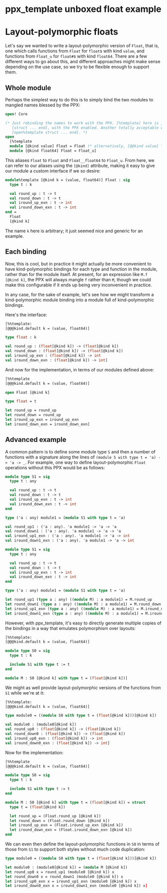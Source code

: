 # ppx_template unboxed float example

# Layout-polymorphic floats

Let's say we wanted to write a layout-polymorphic version of `Float`, that is, one which
calls functions from `Float` for `float`s with kind `value`, and functions from `Float_u`
for `float#`s with kind `float64`. There are a few different ways to go about this, and
different approaches might make sense depending on the use case, so we try to be flexible
enough to support them.

## Whole module

Perhaps the simplest way to do this is to simply bind the two modules to mangled names
blessed by the PPX:

<!-- $MDX file=../example/import.ml,part=rebind -->
```ocaml
open! Core

(* Just rebinding the names to work with the PPX. [%template] here is just shorthand for
   [struct ... end], with the PPX enabled. Another totally acceptable way to write this is
   [open%template struct ... end]. *)
open
  [%template
  module [@kind value] Float = Float (* alternatively, [@@kind value] *)
  module [@kind float64] Float = Float_u]
```

This aliases `Float` to `Float` and `Float__float64` to `Float_u`.
From here, we can refer to our aliases using the `[@kind]` attribute, making it easy to
give our module a custom interface if we so desire:

<!-- $MDX file=../example/import.ml,part=custom-intf -->
```ocaml
module%template [@kind k = (value, float64)] Float : sig
  type t : k

  val round_up : t -> t
  val round_down : t -> t
  val iround_up_exn : t -> int
  val iround_down_exn : t -> int
end =
  Float
  [@kind k]
```

The name `k` here is arbitrary; it just seemed nice and generic for an example.

## Each binding

Now, this is cool, but in practice it might actually be more convenient to have
kind-polymorphic bindings for each type and function in the module, rather than for the
module itself. At present, for an expression like `M.f [@kind k]`, the PPX will always
mangle `f` rather than `M`, though we could make this configurable if it ends up being
very inconvenient in practice.

In any case, for the sake of example, let's see how we might transform a
kind-polymorphic module binding into a module full of kind-polymorphic bindings.

Here's the interface:

<!-- $MDX file=../example/each_binding.mli,part=float -->
```ocaml
[%%template:
[@@@kind.default k = (value, float64)]

type float : k

val round_up : (float[@kind k]) -> (float[@kind k])
val round_down : (float[@kind k]) -> (float[@kind k])
val iround_up_exn : (float[@kind k]) -> int
val iround_down_exn : (float[@kind k]) -> int]
```

And now for the implementation, in terms of our modules defined above:

<!-- $MDX file=../example/each_binding.ml,part=float -->
```ocaml
[%%template
[@@@kind.default k = (value, float64)]

open Float [@kind k]

type float = t

let round_up = round_up
let round_down = round_up
let iround_up_exn = iround_up_exn
let iround_down_exn = iround_down_exn]
```

## Advanced example

A common pattern is to define some module type `S` and then a number of functions with
a signature along the lines of `(module S with type t = 'a) -> 'a -> _`. For example, one
way to define layout-polymorphic `Float` operations without this PPX would be as follows:

<!-- $MDX file=../example/separate_submodules.mli,part=arity1 -->
```ocaml
module type S1 = sig
  type t : any

  val round_up : t -> t
  val round_down : t -> t
  val iround_up_exn : t -> int
  val iround_down_exn : t -> int
end

type ('a : any) module1 = (module S1 with type t = 'a)

val round_up1 : ('a : any). 'a module1 -> 'a -> 'a
val round_down1 : ('a : any). 'a module1 -> 'a -> 'a
val iround_up1_exn : ('a : any). 'a module1 -> 'a -> int
val iround_down1_exn : ('a : any). 'a module1 -> 'a -> int
```

<!-- $MDX file=../example/separate_submodules.ml,part=arity1 -->
```ocaml
module type S1 = sig
  type t : any

  val round_up : t -> t
  val round_down : t -> t
  val iround_up_exn : t -> int
  val iround_down_exn : t -> int
end

type ('a : any) module1 = (module S1 with type t = 'a)

let round_up1 (type a : any) ((module M) : a module1) = M.round_up
let round_down1 (type a : any) ((module M) : a module1) = M.round_down
let iround_up1_exn (type a : any) ((module M) : a module1) = M.iround_up_exn
let iround_down1_exn (type a : any) ((module M) : a module1) = M.iround_down_exn
```

However, with ppx_template, it's easy to directly generate multiple copies of the bindings
in a way that emulates polymorphism over layouts:

<!-- $MDX file=../example/separate_submodules.mli,part=arity0 -->
```ocaml
[%%template:
[@@@kind.default k = (value, float64)]

module type S0 = sig
  type t : k

  include S1 with type t := t
end

module M : S0 [@kind k] with type t = (float[@kind k])]
```

We might as well provide layout-polymorphic versions of the functions from `S1` while
we're at it:

<!-- $MDX file=../example/separate_submodules.mli,part=arity0-of-arity1 -->
```ocaml
[%%template:
[@@@kind.default k = (value, float64)]

type module0 = ((module S0 with type t = (float[@kind k]))[@kind k])

val module0 : (module0[@kind k])
val round_up0 : (float[@kind k]) -> (float[@kind k])
val round_down0 : (float[@kind k]) -> (float[@kind k])
val iround_up0_exn : (float[@kind k]) -> int
val iround_down0_exn : (float[@kind k]) -> int]
```

Now for the implementation:

<!-- $MDX file=../example/separate_submodules.ml,part=arity0 -->
```ocaml
[%%template
[@@@kind.default k = (value, float64)]

module type S0 = sig
  type t : k

  include S1 with type t := t
end

module M : S0 [@kind k] with type t = (float[@kind k]) = struct
  type t = (float[@kind k])

  let round_up = (Float.round_up [@kind k])
  let round_down = (Float.round_down [@kind k])
  let iround_up_exn = (Float.iround_up_exn [@kind k])
  let iround_down_exn = (Float.iround_down_exn [@kind k])
end
```

We can even then define the layout-polymorphic functions in `S0` in terms of those from
`S1` to support both styles without much code duplication:

<!-- $MDX file=../example/separate_submodules.ml,part=arity0-of-arity1 -->
```ocaml
type module0 = ((module S0 with type t = (float[@kind k]))[@kind k])

let module0 : (module0[@kind k]) = (module M [@kind k])
let round_up0 x = round_up1 (module0 [@kind k]) x
let round_down0 x = round_down1 (module0 [@kind k]) x
let iround_up0_exn x = iround_up1_exn (module0 [@kind k]) x
let iround_down0_exn x = iround_down1_exn (module0 [@kind k]) x]
```
